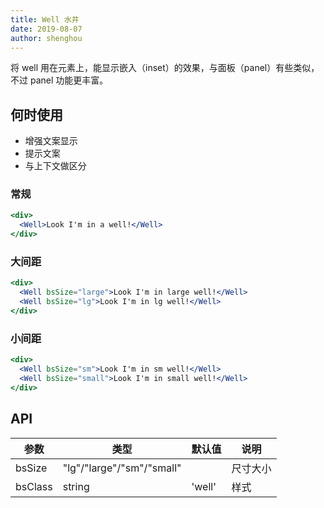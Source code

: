 ```yaml
---
title: Well 水井
date: 2019-08-07
author: shenghou
---
```


将 well 用在元素上，能显示嵌入（inset）的效果，与面板（panel）有些类似，不过 panel 功能更丰富。

## 何时使用

- 增强文案显示
- 提示文案
- 与上下文做区分

### 常规

```jsx
<div>
  <Well>Look I'm in a well!</Well>
</div>
```

### 大间距

```jsx
<div>
  <Well bsSize="large">Look I'm in large well!</Well>
  <Well bsSize="lg">Look I'm in lg well!</Well>
</div>
```

### 小间距

```jsx
<div>
  <Well bsSize="sm">Look I'm in sm well!</Well>
  <Well bsSize="small">Look I'm in small well!</Well>
</div>
```

## API

| 参数    | 类型                      | 默认值 | 说明     |
| ------- | ------------------------- | ------ | -------- |
| bsSize  | "lg"/"large"/"sm"/"small" |        | 尺寸大小 |
| bsClass | string                    | 'well' | 样式     |
